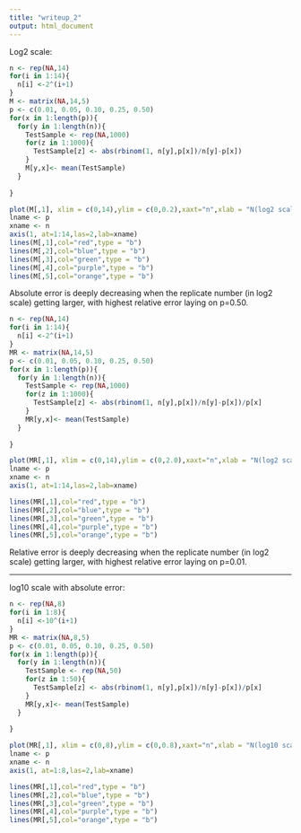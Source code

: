 ---
title: "writeup_2"
output: html_document
---


Log2 scale:
```{r}
n <- rep(NA,14)
for(i in 1:14){
  n[i] <-2^(i+1)
}
M <- matrix(NA,14,5)
p <- c(0.01, 0.05, 0.10, 0.25, 0.50)
for(x in 1:length(p)){
  for(y in 1:length(n)){
    TestSample <- rep(NA,1000)
    for(z in 1:1000){
      TestSample[z] <- abs(rbinom(1, n[y],p[x])/n[y]-p[x])
    }
    M[y,x]<- mean(TestSample)
  }
  
}
```

```{r}
plot(M[,1], xlim = c(0,14),ylim = c(0,0.2),xaxt="n",xlab = "N(log2 scale)",ylab="Absolute Error")
lname <- p
xname <- n
axis(1, at=1:14,las=2,lab=xname)
lines(M[,1],col="red",type = "b")
lines(M[,2],col="blue",type = "b")
lines(M[,3],col="green",type = "b")
lines(M[,4],col="purple",type = "b")
lines(M[,5],col="orange",type = "b")
```


Absolute error is deeply decreasing when the replicate number (in log2 scale) getting larger, with highest relative error laying on p=0.50.

```{r}
n <- rep(NA,14)
for(i in 1:14){
  n[i] <-2^(i+1)
}
MR <- matrix(NA,14,5)
p <- c(0.01, 0.05, 0.10, 0.25, 0.50)
for(x in 1:length(p)){
  for(y in 1:length(n)){
    TestSample <- rep(NA,1000)
    for(z in 1:1000){
      TestSample[z] <- abs(rbinom(1, n[y],p[x])/n[y]-p[x])/p[x]
    }
    MR[y,x]<- mean(TestSample)
  }
  
}
```

```{r}
plot(MR[,1], xlim = c(0,14),ylim = c(0,2.0),xaxt="n",xlab = "N(log2 scale)",ylab="Relative Error")
lname <- p
xname <- n
axis(1, at=1:14,las=2,lab=xname)

lines(MR[,1],col="red",type = "b")
lines(MR[,2],col="blue",type = "b")
lines(MR[,3],col="green",type = "b")
lines(MR[,4],col="purple",type = "b")
lines(MR[,5],col="orange",type = "b")
```


Relative error is deeply decreasing when the replicate number (in log2 scale) getting larger, with highest relative error laying on p=0.01.


*******************************************************

log10 scale with absolute error:
```{r}
n <- rep(NA,8)
for(i in 1:8){
  n[i] <-10^(i+1)
}
MR <- matrix(NA,8,5)
p <- c(0.01, 0.05, 0.10, 0.25, 0.50)
for(x in 1:length(p)){
  for(y in 1:length(n)){
    TestSample <- rep(NA,50)
    for(z in 1:50){
      TestSample[z] <- abs(rbinom(1, n[y],p[x])/n[y]-p[x])/p[x]
    }
    MR[y,x]<- mean(TestSample)
  }
  
}
```

```{r}
plot(MR[,1], xlim = c(0,8),ylim = c(0,0.8),xaxt="n",xlab = "N(log10 scale)",ylab="Relative Error")
lname <- p
xname <- n
axis(1, at=1:8,las=2,lab=xname)

lines(MR[,1],col="red",type = "b")
lines(MR[,2],col="blue",type = "b")
lines(MR[,3],col="green",type = "b")
lines(MR[,4],col="purple",type = "b")
lines(MR[,5],col="orange",type = "b")
```